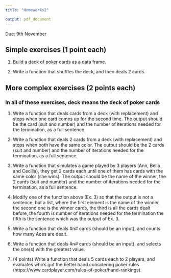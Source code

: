 ```yaml
---
title: "Homeworks2"

output: pdf_document
---
```

Due: 9th November

## Simple exercises (1 point each)

1. Build a deck of poker cards as a data frame.

2. Write a function that shuffles the deck, and then deals 2 cards.

## More complex exercises (2 points each)
### In all of these exercises, deck means the deck of poker cards


1. Write a function that deals cards from a deck (with replacement) and stops when one card comes up for the second time. The output should be the card (suit and number) and the number of iterations needed for the termination, as a full sentence.

2. Write a function that deals 2 cards from a deck (with replacement) and stops when both have the same color. The output should be the 2 cards (suit and number) and the number of iterations needed for the termination, as a full sentence.

3. Write a function that simulates a game played by 3 players (Ann, Bella and Cecilia), they get 2 cards each until one of them has cards with the same color (she wins). The output should be the name of the winner, the 2 cards (suit and number) and the number of iterations needed for the termination, as a full sentence.

4. Modify one of the function above (Ex. 3) so that the output is not a sentence, but a list, where the first element is the name of the winner, the second one is the winner cards, the third is all the cards dealt before, the fourth is number of iterations needed for the termination the fifth is the sentence which was the output of Ex. 3.

5. Write a function that deals #n# cards (should be an input), and counts how many Aces are dealt.

6. Write a function that deals #n# cards (should be an input), and selects the one(s) with the greatest value.


7. (4 points) Write a function that deals 5 cards each to 2 players, and evaluates who's got the better hand considering poker rules (https://www.cardplayer.com/rules-of-poker/hand-rankings).